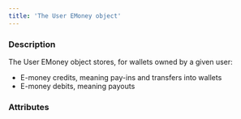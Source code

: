 ```yaml
---
title: 'The User EMoney object'
---
```


  
### Description
The User EMoney object stores, for wallets owned by a given user:   
- E-money credits, meaning pay-ins and transfers into wallets  
- E-money debits, meaning payouts  

### Attributes  

<UserId2 />  

<CreditedEMoney />  

<DebitedEMoney />